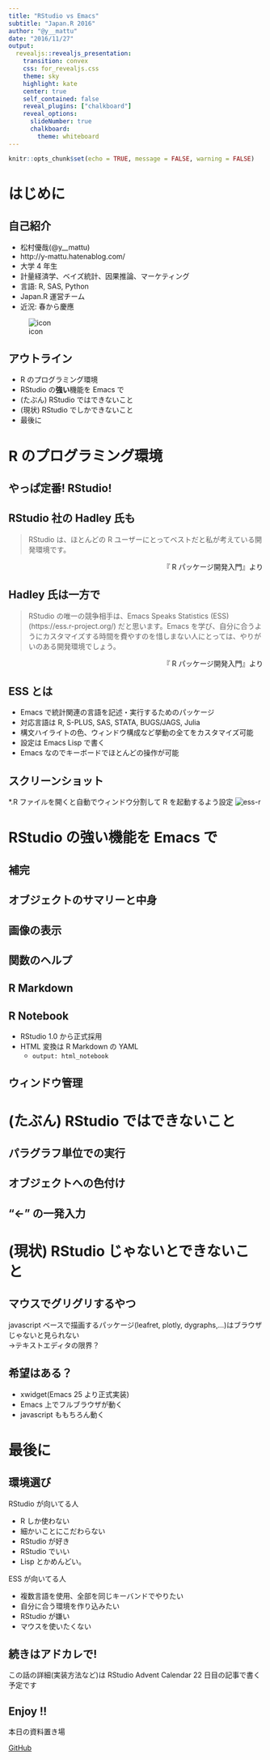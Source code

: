 ```yaml
---
title: "RStudio vs Emacs"
subtitle: "Japan.R 2016"
author: "@y__mattu"
date: "2016/11/27"
output:
  revealjs::revealjs_presentation:
    transition: convex
    css: for_revealjs.css
    theme: sky
    highlight: kate
    center: true
    self_contained: false
    reveal_plugins: ["chalkboard"]
    reveal_options:
      slideNumber: true
      chalkboard:
        theme: whiteboard
---
```


```r
knitr::opts_chunk$set(echo = TRUE, message = FALSE, warning = FALSE)
```


# はじめに

## 自己紹介

<div class="column1">
- 松村優哉(@y__mattu)
- http://y-mattu.hatenablog.com/
- 大学 4 年生
- 計量経済学、ベイズ統計、因果推論、マーケティング
- 言語: R, SAS, Python
- Japan.R 運営チーム
- 近況: 春から慶應
</div>

<div class="column2">
![icon](twitter_icon.jpg)
</div>


## アウトライン
- R のプログラミング環境
- RStudio の**強い**機能を Emacs で
- (たぶん) RStudio ではできないこと
- (現状) RStudio でしかできないこと
- 最後に



# R のプログラミング環境

## やっぱ定番! RStudio!


## RStudio 社の Hadley 氏も
> RStudio は、ほとんどの R ユーザーにとってベストだと私が考えている開発環境です。

<div style="text-align: right;">
『 R パッケージ開発入門』より
</div>


## Hadley 氏は一方で
> RStudio の唯一の競争相手は、Emacs Speaks Statistics (ESS) (https://ess.r-project.org/) だと思います。Emacs を学び、自分に合うようにカスタマイズする時間を費やすのを惜しまない人にとっては、やりがいのある開発環境でしょう。

<div style="text-align: right;">
『 R パッケージ開発入門』より
</div>


## ESS とは
- Emacs で統計関連の言語を記述・実行するためのパッケージ
- 対応言語は R, S-PLUS, SAS, STATA, BUGS/JAGS, Julia
- 構文ハイライトの色、ウィンドウ構成など挙動の全てをカスタマイズ可能
- 設定は Emacs Lisp で書く
- Emacs なのでキーボードでほとんどの操作が可能


## スクリーンショット
*.R ファイルを開くと自動でウィンドウ分割して R を起動するよう設定
![ess-r](screenshot_ess.png)


# RStudio の**強い**機能を Emacs で


## 補完

## オブジェクトのサマリーと中身

## 画像の表示

## 関数のヘルプ

## R Markdown

## R Notebook
- RStudio 1.0 から正式採用
- HTML 変換は R Markdown の YAML
    - `output: html_notebook`

## ウィンドウ管理

# (たぶん) RStudio ではできないこと
## パラグラフ単位での実行

## オブジェクトへの色付け

## "<-" の一発入力



# (現状) RStudio じゃないとできないこと
## マウスでグリグリするやつ
javascript ベースで描画するパッケージ(leafret, plotly, dygraphs,...)はブラウザじゃないと見られない<br>
→テキストエディタの限界？

## 希望はある？
- xwidget(Emacs 25 より正式実装)
- Emacs 上でフルブラウザが動く
- javascript ももちろん動く

# 最後に

## 環境選び
<div class="column1">
RStudio が向いてる人

- R しか使わない
- 細かいことにこだわらない
- RStudio が好き
- RStudio でいい
- Lisp とかめんどい。
</div>

<div class="column2">
ESS が向いてる人

- 複数言語を使用、全部を同じキーバンドでやりたい
- 自分に合う環境を作り込みたい
- RStudio が嫌い
- マウスを使いたくない
</div>


## 続きはアドカレで!
この話の詳細(実装方法など)は RStudio Advent Calendar 22 日目の記事で書く予定です

## Enjoy !!
本日の資料置き場

[GitHub](https://github.com/ymattu/JapanR2016)






